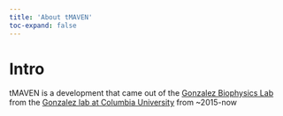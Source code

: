 ```yaml
---
title: 'About tMAVEN'
toc-expand: false
---
```


# Intro
tMAVEN is a development that came out of the [Gonzalez Biophysics Lab](https://github.com/GonzalezBiophysicsLab) from the [Gonzalez lab at Columbia University](http://www.columbia.edu/cu/chemistry/groups/gonzalez/index.html) from ~2015-now

